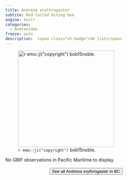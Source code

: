 ```yaml
---
title: Andrena erythrogaster
subtite: Red-tailed mining bee
engine: knitr
categories:
  - Andrenidae
freeze: auto
description:  <span class="sh-badge">SH list</span>
---
```

![`r emo::ji("copyright")` bob15noble.](https://inaturalist-open-data.s3.amazonaws.com/photos/276733981/medium.jpg){height=300}



No GBIF observations in Pacific Maritime to display.
<br><br>
<center>


<a href="https://www.zoology.ubc.ca/entomology/main/Hymenoptera/Andrenidae/Andrena%20erythrogaster.php"><button type="button" class="btn btn-secondary">See all Andrena erythrogaster in BC <i class="fa-solid fa-arrow-up-right-from-square"></i> </button></a>
</center>
